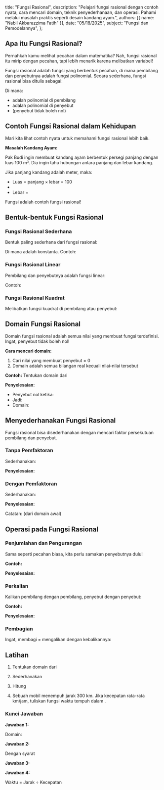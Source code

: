  title: "Fungsi Rasional",
  description: "Pelajari fungsi rasional dengan contoh nyata, cara mencari domain, teknik penyederhanaan, dan operasi. Pahami melalui masalah praktis seperti desain kandang ayam.",
  authors: [{ name: "Nabil Akbarazzima Fatih" }],
  date: "05/18/2025",
  subject: "Fungsi dan Pemodelannya",
};

## Apa itu Fungsi Rasional?

Pernahkah kamu melihat pecahan dalam matematika? Nah, fungsi rasional itu mirip dengan pecahan, tapi lebih menarik karena melibatkan variabel!

Fungsi rasional adalah fungsi yang berbentuk pecahan, di mana pembilang dan penyebutnya adalah fungsi polinomial. Secara sederhana, fungsi rasional bisa ditulis sebagai:

<BlockMath math="f(x) = \frac{P(x)}{Q(x)}" />

Di mana:

- <InlineMath math="P(x)" /> adalah polinomial di pembilang
- <InlineMath math="Q(x)" /> adalah polinomial di penyebut
- <InlineMath math="Q(x) \neq 0" /> (penyebut tidak boleh nol)

## Contoh Fungsi Rasional dalam Kehidupan

Mari kita lihat contoh nyata untuk memahami fungsi rasional lebih baik.

**Masalah Kandang Ayam:**

Pak Budi ingin membuat kandang ayam berbentuk persegi panjang dengan luas 100 m². Dia ingin tahu hubungan antara panjang dan lebar kandang.

Jika panjang kandang adalah <InlineMath math="x" /> meter, maka:

- Luas = panjang × lebar = 100
- <InlineMath math="x \times \text{lebar} = 100" />
- Lebar = <InlineMath math="\frac{100}{x}" />

Fungsi <InlineMath math="f(x) = \frac{100}{x}" /> adalah contoh fungsi rasional!

## Bentuk-bentuk Fungsi Rasional

### Fungsi Rasional Sederhana

Bentuk paling sederhana dari fungsi rasional:

<BlockMath math="f(x) = \frac{k}{x}" />

Di mana <InlineMath math="k" /> adalah konstanta. Contoh: <InlineMath math="f(x) = \frac{5}{x}" />

### Fungsi Rasional Linear

Pembilang dan penyebutnya adalah fungsi linear:

<BlockMath math="f(x) = \frac{ax + b}{cx + d}" />

Contoh: <InlineMath math="f(x) = \frac{2x + 3}{x - 1}" />

### Fungsi Rasional Kuadrat

Melibatkan fungsi kuadrat di pembilang atau penyebut:

<BlockMath math="f(x) = \frac{x^2 + 2x + 1}{x - 3}" />

## Domain Fungsi Rasional

Domain fungsi rasional adalah semua nilai <InlineMath math="x" /> yang membuat fungsi terdefinisi. Ingat, penyebut tidak boleh nol!

**Cara mencari domain:**

1. Cari nilai <InlineMath math="x" /> yang membuat penyebut = 0
2. Domain adalah semua bilangan real kecuali nilai-nilai tersebut

**Contoh:** Tentukan domain dari <InlineMath math="f(x) = \frac{x + 2}{x - 3}" />

**Penyelesaian:**

- Penyebut nol ketika: <InlineMath math="x - 3 = 0" />
- Jadi: <InlineMath math="x = 3" />
- Domain: <InlineMath math="D_f = \{x | x \neq 3, x \in \mathbb{R}\}" />

## Menyederhanakan Fungsi Rasional

Fungsi rasional bisa disederhanakan dengan mencari faktor persekutuan pembilang dan penyebut.

### Tanpa Pemfaktoran

Sederhanakan: <InlineMath math="f(x) = \frac{6x^2}{3x}" />

**Penyelesaian:**

<div className="flex flex-col gap-4">
  <BlockMath math="f(x) = \frac{6x^2}{3x}" />
  <BlockMath math="= \frac{6x \cdot x}{3x}" />
  <BlockMath math="= \frac{6x}{3} \cdot \frac{x}{x}" />
  <BlockMath math="= 2x" />
</div>

### Dengan Pemfaktoran

Sederhanakan: <InlineMath math="f(x) = \frac{x^2 - 4}{x - 2}" />

**Penyelesaian:**

<div className="flex flex-col gap-4">
  <BlockMath math="f(x) = \frac{x^2 - 4}{x - 2}" />
  <BlockMath math="= \frac{(x + 2)(x - 2)}{x - 2}" />
  <BlockMath math="= x + 2" />
</div>

Catatan: <InlineMath math="x \neq 2" /> (dari domain awal)

## Operasi pada Fungsi Rasional

### Penjumlahan dan Pengurangan

Sama seperti pecahan biasa, kita perlu samakan penyebutnya dulu!

**Contoh:** <InlineMath math="\frac{2}{x} + \frac{3}{x + 1}" />

**Penyelesaian:**

<div className="flex flex-col gap-4">
  <BlockMath math="\frac{2}{x} + \frac{3}{x + 1}" />
  <BlockMath math="= \frac{2(x + 1)}{x(x + 1)} + \frac{3x}{x(x + 1)}" />
  <BlockMath math="= \frac{2(x + 1) + 3x}{x(x + 1)}" />
  <BlockMath math="= \frac{2x + 2 + 3x}{x(x + 1)}" />
  <BlockMath math="= \frac{5x + 2}{x(x + 1)}" />
</div>

### Perkalian

Kalikan pembilang dengan pembilang, penyebut dengan penyebut:

<BlockMath math="\frac{a}{b} \times \frac{c}{d} = \frac{ac}{bd}" />

**Contoh:** <InlineMath math="\frac{x + 1}{x} \times \frac{2x}{x - 1}" />

**Penyelesaian:**

<BlockMath math="\frac{x + 1}{x} \times \frac{2x}{x - 1} = \frac{2x(x + 1)}{x(x - 1)} = \frac{2(x + 1)}{x - 1}" />

### Pembagian

Ingat, membagi = mengalikan dengan kebalikannya:

<BlockMath math="\frac{a}{b} \div \frac{c}{d} = \frac{a}{b} \times \frac{d}{c} = \frac{ad}{bc}" />

## Latihan

1. Tentukan domain dari <InlineMath math="f(x) = \frac{x + 3}{x^2 - 9}" />

2. Sederhanakan <InlineMath math="f(x) = \frac{x^2 - 1}{x + 1}" />

3. Hitung <InlineMath math="\frac{1}{x - 1} - \frac{2}{x + 1}" />

4. Sebuah mobil menempuh jarak 300 km. Jika kecepatan rata-rata <InlineMath math="v" /> km/jam, tuliskan fungsi waktu tempuh dalam <InlineMath math="v" />.

### Kunci Jawaban

**Jawaban 1:**

<div className="flex flex-col gap-4">
  <BlockMath math="x^2 - 9 = 0" />
  <BlockMath math="(x + 3)(x - 3) = 0" />
  <BlockMath math="x = -3 \text{ atau } x = 3" />
</div>

Domain: <InlineMath math="D_f = \{x | x \neq -3, x \neq 3, x \in \mathbb{R}\}" />

**Jawaban 2:**

<div className="flex flex-col gap-4">
  <BlockMath math="f(x) = \frac{x^2 - 1}{x + 1}" />
  <BlockMath math="= \frac{(x + 1)(x - 1)}{x + 1}" />
  <BlockMath math="= x - 1" />
</div>

Dengan syarat <InlineMath math="x \neq -1" />

**Jawaban 3:**

<div className="flex flex-col gap-4">
  <BlockMath math="\frac{1}{x - 1} - \frac{2}{x + 1}" />
  <BlockMath math="= \frac{(x + 1) - 2(x - 1)}{(x - 1)(x + 1)}" />
  <BlockMath math="= \frac{x + 1 - 2x + 2}{(x - 1)(x + 1)}" />
  <BlockMath math="= \frac{-x + 3}{(x - 1)(x + 1)}" />
</div>

**Jawaban 4:**

Waktu = Jarak ÷ Kecepatan

<BlockMath math="t(v) = \frac{300}{v}" />
